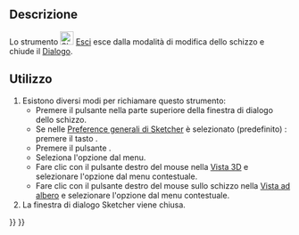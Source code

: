 <languages/>

{{Docnav/it
|[[Sketcher_MirrorSketch/it|Specchia schizzo]]
|[[Sketcher_ViewSketch/it|Vista schizzo]]
|[[Sketcher_Workbench/it|Sketcher]]
|IconL=Sketcher_MirrorSketch.svg
|IconR=Sketcher_ViewSketch.svg
|IconC=Workbench_Sketcher.svg
}}

{{GuiCommand/it
|Name=Sketcher LeaveSketch
|Name/it=Sketcher Esci
|MenuLocation=Schizzo → Esci
|Workbenches=[[Sketcher_Workbench/it|Sketcher]]
|SeeAlso=[[Sketcher_EditSketch/it|Modifica lo schizzo]]
}}

<span id="Description"></span>
==Descrizione==

Lo strumento [[Image:Sketcher_LeaveSketch.svg|24px]] [[Sketcher_LeaveSketch|Esci]] esce dalla modalità di modifica dello schizzo e chiude il [[Sketcher_Dialog/it|Dialogo]].

<span id="Usage"></span>
==Utilizzo==

# Esistono diversi modi per richiamare questo strumento:
#* Premere il pulsante {{Button|Chiudi}} nella parte superiore della finestra di dialogo dello schizzo.
#* Se nelle [[Sketcher_Preferences/it#Generale|Preference generali di Sketcher]] è selezionato (predefinito) {{MenuCommand|Esc permette di uscire dalla modalità di modifica dello schizzo}}: premere il tasto {{KEY|Esc}}.
#* Premere il pulsante {{Button|[[Image:Sketcher_LeaveSketch.svg|16px]] [[Sketcher_LeaveSketch/it|Esci]]}}.
#* Seleziona l'opzione {{MenuCommand|Schizzo → [[Image:Sketcher_LeaveSketch.svg|16px]] Esci}} dal menu.
#* Fare clic con il pulsante destro del mouse nella [[3D_view/it|Vista 3D]] e selezionare l'opzione {{MenuCommand|[[Image:Sketcher_LeaveSketch.svg|16px]] Esci}} dal menu contestuale.
#* Fare clic con il pulsante destro del mouse sullo schizzo nella [[Tree_view/it|Vista ad albero]] e selezionare l'opzione {{MenuCommand|Completa la modifica}} dal menu contestuale.
# La finestra di dialogo Sketcher viene chiusa.


{{Docnav/it
|[[Sketcher_MirrorSketch/it|Specchia schizzo]]
|[[Sketcher_ViewSketch/it|Vista schizzo]]
|[[Sketcher_Workbench/it|Sketcher]]
|IconL=Sketcher_MirrorSketch.svg
|IconR=Sketcher_ViewSketch.svg
|IconC=Workbench_Sketcher.svg
}}

{{Sketcher_Tools_navi{{#translation:}}}}
{{Userdocnavi{{#translation:}}}}
